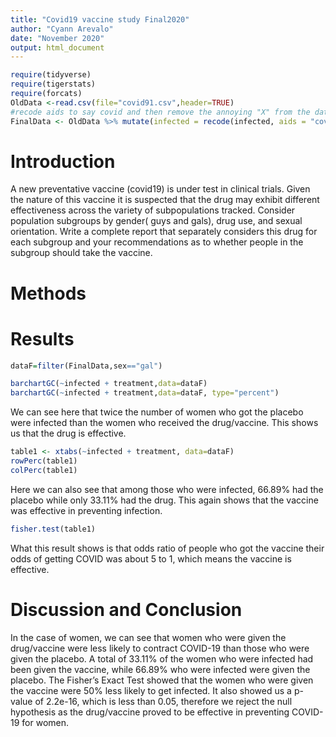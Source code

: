 ```yaml
---
title: "Covid19 vaccine study Final2020"
author: "Cyann Arevalo"
date: "November 2020"
output: html_document
---
```


```r
require(tidyverse)
require(tigerstats)
require(forcats)
OldData <-read.csv(file="covid91.csv",header=TRUE)
#recode aids to say covid and then remove the annoying "X" from the dataframe
FinalData <- OldData %>% mutate(infected = recode(infected, aids = "covid", none = "OK" )) %>% select(-one_of("X"))
```

# Introduction

<!--In this section you explain what you are trying to show.  Where did the data come from?  What is the research or other question you are trying to answer?.  If you skimp in this section expect to be marked down in your grade. Paint a picture of the project a couple of paragraphs is expected!-->

A new  preventative vaccine (covid19) is under test in clinical trials. Given the nature of this vaccine it is suspected that the drug may exhibit different effectiveness across the variety of subpopulations tracked. Consider population subgroups by gender( guys and gals), drug use, and sexual orientation. Write a complete report that separately considers this drug for each subgroup and your recommendations as to whether people in the subgroup should take the vaccine.

# Methods

<!--Decide on your methods:  use "variable analysis" or other appropriate descriptors.  Make sure to choose at least one graphical method and at least one numerical method. Discuss what data manipulations may be needed for example subsetting or other binning procedures and what sort of graphical displays and inferential tools will be used!-->

# Results

<!--Divide this section into two sub-sections:  One for your descriptive  results and one for your inferential results.!-->
```r
dataF=filter(FinalData,sex=="gal")
```


```r
barchartGC(~infected + treatment,data=dataF)
barchartGC(~infected + treatment,data=dataF, type="percent")

```


  We can see here that twice the number of women who got the placebo were infected than the women who received the drug/vaccine. This shows us that the drug is effective.

```r
table1 <- xtabs(~infected + treatment, data=dataF)
rowPerc(table1)
colPerc(table1)
```
Here we can also see that among those who were infected, 66.89% had the placebo while only 33.11% had the drug. This again shows that the vaccine was effective in preventing infection.

```r
fisher.test(table1)
```
What this result shows is that odds ratio of people who got the vaccine their odds of getting COVID was about 5 to 1, which means the vaccine is effective.



# Discussion and Conclusion

<!--Discussion and conclusion here.  If you found a relationship be sure to consider whether the relationship occurs because one of the variavbles causes the other, or whether they perhasps are related for some other reason.  Watch the chapter 6 videos from the GeorgeTown videos collection.!-->


  
  In the case of women, we can see that women who were given the drug/vaccine were less likely to contract COVID-19 than those who were given the placebo. A total of 33.11% of the women who were infected had been given the vaccine, while 66.89% who were infected were given the placebo. The Fisher's Exact Test showed that the women who were given the vaccine were 50% less likely to get infected. It also showed us a p-value of 2.2e-16, which is less than 0.05, therefore we reject the null hypothesis as the drug/vaccine proved to be effective in preventing COVID-19 for women.
